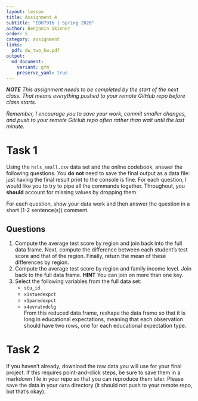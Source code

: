 ```yaml
---
layout: lesson
title: Assignment 4
subtitle: "EDH7916 | Spring 2020"
author: Benjamin Skinner
order: 5
category: assignment
links:
  pdf: dw_two_hw.pdf
output:
  md_document:
    variant: gfm
    preserve_yaml: true
---
```


_**NOTE** This assignment needs to be completed by the start of the
next class. That means everything pushed to your remote GitHub repo
before class starts._

_Remember, I encourage you to save your work, commit smaller changes,
and push to your remote GitHub repo often rather than wait until the
last minute._

# Task 1

Using the `hsls_small.csv` data set and the online codebook, answer
the following questions. You **do not** need to save the final output
as a data file: just having the final result print to the console is
fine. For each question, I would like you to try to pipe all the
commands together. Throughout, you **should** account for missing values by
dropping them.

For each question, show your data work and then answer the question in
a short (1-2 sentence(s)) comment. 

## Questions

1. Compute the average test score by region and join back into the
   full data frame. Next, compute the difference between each
   student's test score and that of the region. Finally, return the
   mean of these differences by region.
1. Compute the average test score by region and family income
   level. Join back to the full data frame. **HINT** You can join on
   more than one key.
1. Select the following variables from the full data set:
   - `stu_id`
   - `x1stuedexpct`
   - `x1paredexpct`
   - `x4evratndclg`  
   From this reduced data frame, reshape the data frame so that it is
   long in educational expectations, meaning that each observation
   should have two rows, one for each educational expectation type.

# Task 2

If you haven't already, download the raw data you will use for your
final project. If this requires point-and-click steps, be sure to save
them in a markdown file in your repo so that you can reproduce them
later. Please save the data in your `data` directory (it should not
push to your remote repo, but that's okay).

